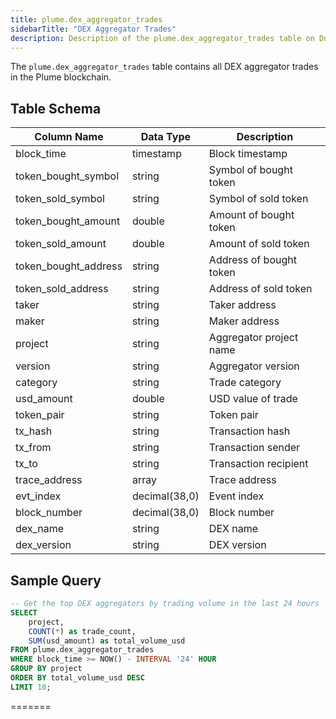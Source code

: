 ```yaml
---
title: plume.dex_aggregator_trades
sidebarTitle: "DEX Aggregator Trades"
description: Description of the plume.dex_aggregator_trades table on Dune
---
```




The `plume.dex_aggregator_trades` table contains all DEX aggregator trades in the Plume blockchain.

## Table Schema

| Column Name | Data Type | Description |
|------------|-----------|-------------|
| block_time | timestamp | Block timestamp |
| token_bought_symbol | string | Symbol of bought token |
| token_sold_symbol | string | Symbol of sold token |
| token_bought_amount | double | Amount of bought token |
| token_sold_amount | double | Amount of sold token |
| token_bought_address | string | Address of bought token |
| token_sold_address | string | Address of sold token |
| taker | string | Taker address |
| maker | string | Maker address |
| project | string | Aggregator project name |
| version | string | Aggregator version |
| category | string | Trade category |
| usd_amount | double | USD value of trade |
| token_pair | string | Token pair |
| tx_hash | string | Transaction hash |
| tx_from | string | Transaction sender |
| tx_to | string | Transaction recipient |
| trace_address | array | Trace address |
| evt_index | decimal(38,0) | Event index |
| block_number | decimal(38,0) | Block number |
| dex_name | string | DEX name |
| dex_version | string | DEX version |

## Sample Query

```sql
-- Get the top DEX aggregators by trading volume in the last 24 hours
SELECT 
    project,
    COUNT(*) as trade_count,
    SUM(usd_amount) as total_volume_usd
FROM plume.dex_aggregator_trades
WHERE block_time >= NOW() - INTERVAL '24' HOUR
GROUP BY project
ORDER BY total_volume_usd DESC
LIMIT 10;
```

<DexAggregatorTradesSnippet /> 
=======


<DexAggregatorTradesSnippet blockchain="plume" /> 

